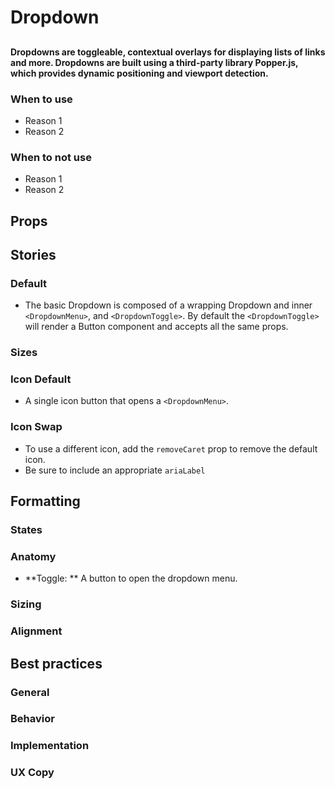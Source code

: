 
# Dropdown

##

<h4>
  Dropdowns are toggleable, contextual overlays for displaying lists of links and more. 
  Dropdowns are built using a third-party library Popper.js, which provides dynamic positioning and viewport detection.
</h4>

<Canvas>
  <Story id="components-dropdown--default" />
</Canvas>

### When to use 
- Reason 1
- Reason 2

### When to not use
- Reason 1
- Reason 2

## Props

<ArgsTable of={Dropdown} />

## Stories

### Default

- The basic Dropdown is composed of a wrapping Dropdown and inner `<DropdownMenu>`, and `<DropdownToggle>`. By default the `<DropdownToggle>` will render a Button component and accepts all the same props.

<Canvas>
  <Story id="components-dropdown--default" />
</Canvas>

### Sizes

<Canvas>
  <Story id="components-dropdown--sizes" />
</Canvas>

### Icon Default
- A single icon button that opens a `<DropdownMenu>`.

<Canvas>
  <Story id="components-dropdown--icon-default" />
</Canvas>

### Icon Swap
- To use a different icon, add the `removeCaret` prop to remove the default icon.
- Be sure to include an appropriate `ariaLabel`

<Canvas>
  <Story id="components-dropdown--icon-swap" />
</Canvas>


## Formatting

### States

### Anatomy 
- **Toggle: ** A button to open the dropdown menu.


### Sizing

### Alignment


## Best practices

### General

### Behavior

### Implementation

### UX Copy
